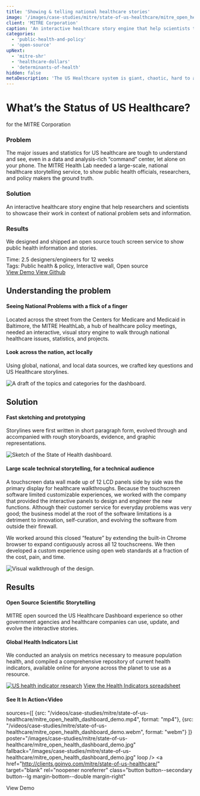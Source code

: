 ```yaml
---
title: 'Showing & telling national healthcare stories'
image: '/images/case-studies/mitre/state-of-us-healthcare/mitre_open_health_dashboard_demo.jpg'
client: 'MITRE Corporation'
caption: 'An interactive healthcare story engine that help scientists to showcase their work in context of national problem sets and information.'
categories:
  - 'public-health-and-policy'
  - 'open-source'
upNext:
  - 'mitre-shr'
  - 'healthcare-dollars'
  - 'determinants-of-health'
hidden: false
metaDescription: 'The US Healthcare system is giant, chaotic, hard to approach, and has thousands of nooks and crannies. Bubbling up key indicators of the nation and presenting different lenses into the problem sets allows decision makers and public health officials to see the interconnected picture.'
---
```



# What’s the Status of US Healthcare?

for the MITRE Corporation

### Problem

The major issues and statistics for US healthcare are tough to understand and see, even in a data and analysis-rich “command” center, let alone on your phone. The MITRE Health Lab needed a large-scale, national healthcare storytelling service, to show public health officials, researchers, and policy makers the ground truth.

### Solution

An interactive healthcare story engine that help researchers and scientists to showcase their work in context of national problem sets and information.

### Results

We designed and shipped an open source touch screen service to show public health information and stories.

<span class="text--uppercase text--gray text--bold text--spacing text--md">
  Time:
</span> 2.5 designers/engineers for 12 weeks
<br />
<span class="text--uppercase text--gray text--bold text--spacing text--md">
  Tags:
</span> Public health & policy, Interactive wall, Open source
<br />
<a
  href="http://clients.goinvo.com/mitre/state-of-us-healthcare/"
  target="blank"
  rel="noopener noreferrer"
  class="button button--secondary button--lg margin-top--double margin-bottom--half margin-right"
>
  View Demo
</a>
<a
  href="https://github.com/mitre/OpenHealthDashboard"
  target="blank"
  rel="noopener noreferrer"
  class="button button--secondary button--lg margin-top--double margin-bottom--half margin-right"
>
  View Github
</a>
<Divider />

## Understanding the problem

#### Seeing National Problems with a flick of a finger

Located across the street from the Centers for Medicare and Medicaid in Baltimore, the MITRE HealthLab, a hub of healthcare policy meetings, needed an interactive, visual story engine to walk through national healthcare issues, statistics, and projects.

#### Look across the nation, act locally

Using global, national, and local data sources, we crafted key questions and US Healthcare storylines.

![A draft of the topics and categories for the dashboard.](/images/case-studies/mitre/state-of-us-healthcare/mitre_us_health_topics_and_metrics.jpg)

<Divider />

## Solution

#### Fast sketching and prototyping

Storylines were first written in short paragraph form, evolved through and accompanied with rough storyboards, evidence, and graphic representations.

![Sketch of the State of Health dashboard.](/images/case-studies/mitre/state-of-us-healthcare/mitre_status_of_us_health_sketches.jpg)

#### Large scale technical storytelling, for a technical audience

A touchscreen data wall made up of 12 LCD panels side by side was the primary display for healthcare walkthroughs. Because the touchscreen software limited customizable experiences, we worked with the company that provided the interactive panels to design and engineer the new functions. Although their customer service for everyday problems was very good; the business model at the root of the software limitations is a detriment to innovation, self-curation, and evolving the software from outside their firewall.

We worked around this closed “feature” by extending the built-in Chrome browser to expand contiguously across all 12 touchscreens. We then developed a custom experience using open web standards at a fraction of the cost, pain, and time.

![Visual walkthrough of the design.](/images/case-studies/mitre/state-of-us-healthcare/mitre_open_health_design_spec.jpg)

<Divider />

## Results

#### Open Source Scientific Storytelling

MITRE open sourced the US Healthcare Dashboard experience so other government agencies and healthcare companies can use, update, and evolve the interactive stories.

#### Global Health Indicators List

We conducted an analysis on metrics necessary to measure population health, and compiled a comprehensive repository of current health indicators, available online for anyone across the planet to use as a resource.

[![US health indicator research](/images/case-studies/mitre/state-of-us-healthcare/mitre_us_health_indicators_research.jpg)](https://docs.google.com/spreadsheets/d/1eef_1BK6gipOuhxpdXWnQ8eQdp1ZssjwUupKs7oITdc/edit?usp=sharing)
[View the Health Indicators spreadsheet](https://docs.google.com/spreadsheets/d/1eef_1BK6gipOuhxpdXWnQ8eQdp1ZssjwUupKs7oITdc/edit?usp=sharing)

#### See It In Action<Video
sources={[
{src: "/videos/case-studies/mitre/state-of-us-healthcare/mitre_open_health_dashboard_demo.mp4", format: "mp4"},
{src: "/videos/case-studies/mitre/state-of-us-healthcare/mitre_open_health_dashboard_demo.webm", format: "webm"}
]}
poster="/images/case-studies/mitre/state-of-us-healthcare/mitre_open_health_dashboard_demo.jpg"
fallback="/images/case-studies/mitre/state-of-us-healthcare/mitre_open_health_dashboard_demo.jpg"
loop
/>
<a
  href="http://clients.goinvo.com/mitre/state-of-us-healthcare/"
  target="blank"
  rel="noopener noreferrer"
  class="button button--secondary button--lg margin-bottom--double margin-right"
>
  View Demo
</a>
